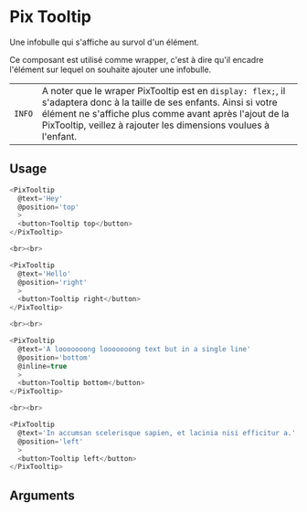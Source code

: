 
<Meta
  title='Basics/Tooltip'
  component='PixTooltip'
  decorators={[centered]}
  argTypes={stories.argTypes}
/>

# Pix Tooltip

Une infobulle qui s'affiche au survol d'un élément.

Ce composant est utilisé comme wrapper, c'est à dire qu'il encadre l'élément sur lequel on souhaite ajouter une infobulle.

| | |
|-|-|
|`INFO` | A noter que le wraper PixTooltip est en `display: flex;`, il s'adaptera donc à la taille de ses enfants. Ainsi si votre élément ne s'affiche plus comme avant après l'ajout de la PixTooltip, veillez à rajouter les dimensions voulues à l'enfant.

<Canvas>
  <Story name="Tooltip" story={stories.tooltip} height="160px" />
</Canvas>

## Usage

```js
<PixTooltip
  @text='Hey'
  @position='top'
  >
  <button>Tooltip top</button>
</PixTooltip>

<br><br>

<PixTooltip
  @text='Hello'
  @position='right'
  >
  <button>Tooltip right</button>
</PixTooltip>

<br><br>

<PixTooltip
  @text='A looooooong looooooong text but in a single line'
  @position='bottom'
  @inline=true
  >
  <button>Tooltip bottom</button>
</PixTooltip>

<br><br>

<PixTooltip
  @text='In accumsan scelerisque sapien, et lacinia nisi efficitur a.'
  @position='left'
  >
  <button>Tooltip left</button>
</PixTooltip>
```

## Arguments

<ArgsTable story="Tooltip" />
